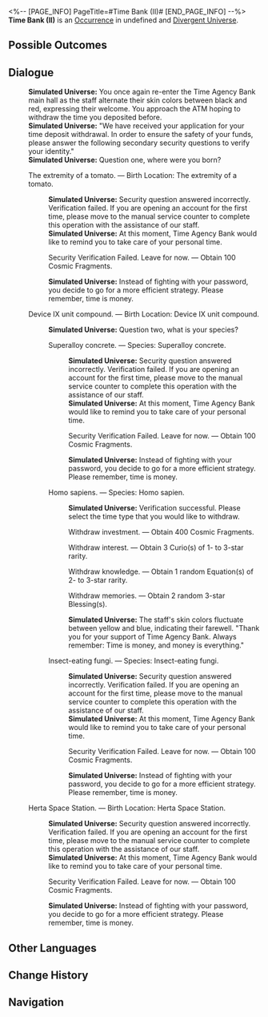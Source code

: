 <%-- [PAGE_INFO]
PageTitle=#Time Bank (II)#
[END_PAGE_INFO] --%>
{{Stub}}
{{Simulated Universe Event Infobox
|id            = 22801-22
|title         = 
|image         = Occurrence Trade.png
|domains_su    = 
|domains_swarm = 
|domains_gng   = 
|domains_du    = Unknown
|domains_und   = 
|requirements  = 
|prev          = 
|next          = 
|characters    = 
|factions      = 
|order         = 
|order_du      = 111
}}
'''Time Bank (II)''' is an [[Divergent Universe/Occurrence|Occurrence]] in undefined and [[Divergent Universe]].

==Possible Outcomes==
{{Possible Outcomes
|choice_1 = Security Verification Failed. Leave for now.
|result_1 = Obtain 100 Cosmic Fragments.

|choice_2 = Withdraw investment.
|result_2 = Obtain 400 Cosmic Fragments.

|choice_3 = Withdraw interest.
|result_3 = Obtain 3 Curio(s) of 1- to 3-star rarity.

|choice_4 = Withdraw knowledge.
|result_4 = Obtain 1 random Equation(s) of 2- to 3-star rarity.

|choice_5 = Withdraw memories.
|result_5 = Obtain 2 random 3-star Blessing(s).

|choice_6 = The extremity of a tomato.
|result_6 = Birth Location: The extremity of a tomato.

|choice_7 = Device IX unit compound.
|result_7 = Birth Location: Device IX unit compound.

|choice_8 = Herta Space Station.
|result_8 = Birth Location: Herta Space Station.

|choice_9 = Superalloy concrete.
|result_9 = Species: Superalloy concrete.

|choice_10 = Homo sapiens.
|result_10 = Species: Homo sapien.

|choice_11 = Insect-eating fungi.
|result_11 = Species: Insect-eating fungi.

}}
<!--
==Gameplay Notes==
* 
-->
==Dialogue==
{{Dialogue Start}}
:'''Simulated Universe:''' You once again re-enter the Time Agency Bank main hall as the staff alternate their skin colors between black and red, expressing their welcome. You approach the ATM hoping to withdraw the time you deposited before.
:'''Simulated Universe:''' "We have received your application for your time deposit withdrawal. In order to ensure the safety of your funds, please answer the following secondary security questions to verify your identity."
:'''Simulated Universe:''' Question one, where were you born?
:{{DIcon|Star}} The extremity of a tomato. &mdash; Birth Location: The extremity of a tomato.
::'''Simulated Universe:''' Security question answered incorrectly. Verification failed. If you are opening an account for the first time, please move to the manual service counter to complete this operation with the assistance of our staff.
::'''Simulated Universe:''' At this moment, Time Agency Bank would like to remind you to take care of your personal time.
::{{DIcon|Star}} Security Verification Failed. Leave for now. &mdash; Obtain 100 Cosmic Fragments.
::'''Simulated Universe:''' Instead of fighting with your password, you decide to go for a more efficient strategy. Please remember, time is money.
:{{DIcon|Star}} Device IX unit compound. &mdash; Birth Location: Device IX unit compound.
::'''Simulated Universe:''' Question two, what is your species?
::{{DIcon|Star}} Superalloy concrete. &mdash; Species: Superalloy concrete.
:::'''Simulated Universe:''' Security question answered incorrectly. Verification failed. If you are opening an account for the first time, please move to the manual service counter to complete this operation with the assistance of our staff.
:::'''Simulated Universe:''' At this moment, Time Agency Bank would like to remind you to take care of your personal time.
:::{{DIcon|Star}} Security Verification Failed. Leave for now. &mdash; Obtain 100 Cosmic Fragments.
:::'''Simulated Universe:''' Instead of fighting with your password, you decide to go for a more efficient strategy. Please remember, time is money.
::{{DIcon|Star}} Homo sapiens. &mdash; Species: Homo sapien.
:::'''Simulated Universe:''' Verification successful. Please select the time type that you would like to withdraw.
:::{{DIcon|Star}} Withdraw investment. &mdash; Obtain 400 Cosmic Fragments.
:::{{DIcon|Star}} Withdraw interest. &mdash; Obtain 3 Curio(s) of 1- to 3-star rarity.
:::{{DIcon|Star}} Withdraw knowledge. &mdash; Obtain 1 random Equation(s) of 2- to 3-star rarity.
:::{{DIcon|Star}} Withdraw memories. &mdash; Obtain 2 random 3-star Blessing(s).
:::'''Simulated Universe:''' The staff's skin colors fluctuate between yellow and blue, indicating their farewell. "Thank you for your support of Time Agency Bank. Always remember: Time is money, and money is everything."
::{{DIcon|Star}} Insect-eating fungi. &mdash; Species: Insect-eating fungi.
:::'''Simulated Universe:''' Security question answered incorrectly. Verification failed. If you are opening an account for the first time, please move to the manual service counter to complete this operation with the assistance of our staff.
:::'''Simulated Universe:''' At this moment, Time Agency Bank would like to remind you to take care of your personal time.
:::{{DIcon|Star}} Security Verification Failed. Leave for now. &mdash; Obtain 100 Cosmic Fragments.
:::'''Simulated Universe:''' Instead of fighting with your password, you decide to go for a more efficient strategy. Please remember, time is money.
:{{DIcon|Star}} Herta Space Station. &mdash; Birth Location: Herta Space Station.
::'''Simulated Universe:''' Security question answered incorrectly. Verification failed. If you are opening an account for the first time, please move to the manual service counter to complete this operation with the assistance of our staff.
::'''Simulated Universe:''' At this moment, Time Agency Bank would like to remind you to take care of your personal time.
::{{DIcon|Star}} Security Verification Failed. Leave for now. &mdash; Obtain 100 Cosmic Fragments.
::'''Simulated Universe:''' Instead of fighting with your password, you decide to go for a more efficient strategy. Please remember, time is money.
{{Dialogue End}}

==Other Languages==
{{Other Languages
|en   = Time Bank (II)
|zhs  = 时间银行（其二）
|zht  = 時間銀行（其二）
|ja   = タイムバンク（その2）
|ko   = 시간 은행 (2)
|es   = Banco del tiempo (II)
|fr   = Banque du temps (II)
|ru   = Банк времени II
|th   = ธนาคารกาลเวลา (II)
|vi   = Ngân Hàng Thời Gian (II)
|de   = Zeit-Bank (Teil 2)
|id   = Bank Waktu (2)
|pt   = Banco de Tempo (II)
}}

==Change History==
{{Change History|2.5}}

==Navigation==
{{Occurrence Navbox}}